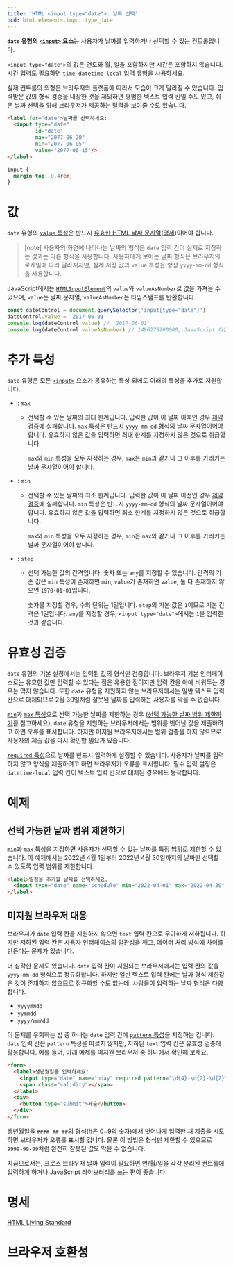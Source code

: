 ```yaml
---
title: 'HTML <input type="date">: 날짜 선택'
bcd: html.elements.input.type_date
---
```


**`date` 유형의 [`<input>`](../input) 요소**는 사용자가 날짜를 입력하거나 선택할 수 있는 컨트롤입니다.

`<input type="date">`의 값은 연도와 월, 일을 포함하지만 시간은 포함하지 않습니다. 시간 입력도 필요하면 [`time`](https://developer.mozilla.org/en-US/docs/Web/HTML/Element/input/time), [`datetime-local`](https://developer.mozilla.org/en-US/docs/Web/HTML/Element/input/datetime-local) 입력 유형을 사용하세요.

실제 컨트롤의 외형은 브라우저와 플랫폼에 따라서 모습이 크게 달라질 수 있습니다. 입력받은 값의 형식 검증을 내장한 것을 제외하면 평범한 텍스트 입력 칸일 수도 있고, 쉬운 날짜 선택을 위해 브라우저가 제공하는 달력을 보여줄 수도 있습니다.

<HTMLDemo height={200}>

```html
<label for="date">날짜를 선택하세요:
  <input type="date"
         id="date"
         max="2077-06-20"
         min="2077-06-05"
         value="2077-06-15"/>
</label>
```

```css
input {
  margin-top: 0.4rem;
}
```

</HTMLDemo>

# 값

`date` 유형의 [`value` 특성](../input#term-value)은 반드시 [유효한 HTML 날짜 문자열](https://developer.mozilla.org/en-US/docs/Web/HTML/Date_and_time_formats#date_strings)([명세](https://html.spec.whatwg.org/multipage/common-microsyntaxes.html#dates))이어야 합니다.

> [note] 사용자의 화면에 나타나는 날짜의 형식은 `date` 입력 칸이 실제로 저장하는 값과는 다른 형식을 사용합니다. 사용자에게 보이는 날짜 형식은 브라우저의 로케일에 따라 달라지지만, 실제 저장 값과 `value` 특성은 항상 `yyyy-mm-dd` 형식을 사용합니다.

JavaScript에서는 [`HTMLInputElement`](https://developer.mozilla.org/en-US/docs/Web/API/HTMLInputElement)의 `value`와 `valueAsNumber`로 값을 가져올 수 있으며, `value`는 날짜 문자열, `valueAsNumber`는 타임스탬프를 반환합니다.

```js
const dateControl = document.querySelector('input[type="date"]')
dateControl.value = '2017-06-01'
console.log(dateControl.value) // '2017-06-01'
console.log(dateControl.valueAsNumber) // 1496275200000, JavaScript 타임스탬프 (밀리초)
```

# 추가 특성

`date` 유형은 모든 [`<input>`](../input) 요소가 공유하는 특성 외에도 아래의 특성을 추가로 지원합니다.

- : `max`

  - 선택할 수 있는 날짜의 최대 한계입니다. 입력한 값이 이 날짜 이후인 경우 [제약 검증](https://developer.mozilla.org/en-US/docs/Web/Guide/HTML/Constraint_validation)에 실패합니다. `max` 특성은 반드시 `yyyy-mm-dd` 형식의 날짜 문자열이어야 합니다. 유효하지 않은 값을 입력하면 최대 한계를 지정하지 않은 것으로 취급합니다.

    `max`와 `min` 특성을 모두 지정하는 경우, `max`는 `min`과 같거나 그 이후를 가리키는 날짜 문자열이어야 합니다.

- : `min`

  - 선택할 수 있는 날짜의 최소 한계입니다. 입력한 값이 이 날짜 이전인 경우 [제약 검증](https://developer.mozilla.org/en-US/docs/Web/Guide/HTML/Constraint_validation)에 실패합니다. `min` 특성은 반드시 `yyyy-mm-dd` 형식의 날짜 문자열이어야 합니다. 유효하지 않은 값을 입력하면 최소 한계를 지정하지 않은 것으로 취급합니다.

    `max`와 `min` 특성을 모두 지정하는 경우, `min`은 `nax`와 같거나 그 이후를 가리키는 날짜 문자열이어야 합니다.

- : `step`

  - 선택 가능한 값의 간격입니다. 숫자 또는 `any`를 지정할 수 있습니다. 간격의 기준 값은 `min` 특성이 존재하면 `min`, `value`가 존재하면 `value`, 둘 다 존재하지 않으면 `1970-01-01`입니다.

    숫자를 지정할 경우, 수의 단위는 1일입니다. `step`의 기본 값은 `1`이므로 기본 간격은 1일입니다. `any`를 지정할 경우, `<input type="date">`에서는 `1`을 입력한 것과 같습니다.

# 유효성 검증

`date` 유형의 기본 설정에서는 입력된 값의 형식만 검증합니다. 브라우저 기본 인터페이스로는 유효한 값만 입력할 수 있다는 점은 유용한 점이지만 입력 칸을 아예 비워두는 경우는 막지 않습니다. 또한 `date` 유형을 지원하지 않는 브라우저에서는 일반 텍스트 입력 칸으로 대체되므로 2월 30일처럼 잘못된 날짜를 입력하는 사용자를 막을 수 없습니다.

[`min`](#term-min)과 [`max` 특성](#term-max)으로 선택 가능한 날짜를 제한하는 경우 ([선택 가능한 날짜 범위 제한하기](#선택-가능한-날짜-범위-제한하기)를 참고하세요), `date` 유형을 지원하는 브라우저에서는 범위를 벗어난 값을 제출하려고 하면 오류를 표시합니다. 하지만 미지원 브라우저에서는 범위 검증을 하지 않으므로 사용자의 제출 값을 다시 확인할 필요가 있습니다.

[`required` 특성](../input#term-required)으로 날짜를 반드시 입력하게 설정할 수 있습니다. 사용자가 날짜를 입력하지 않고 양식을 제출하려고 하면 브라우저가 오류를 표시합니다. 필수 입력 설정은 `datetime-local` 입력 칸이 텍스트 입력 칸으로 대체된 경우에도 동작합니다.

# 예제

## 선택 가능한 날짜 범위 제한하기

[`min`](#term-min)과 [`max` 특성](#term-max)을 지정하면 사용자가 선택할 수 있는 날짜를 특정 범위로 제한할 수 있습니다. 이 예제에서는 2022년 4월 1일부터 2022년 4월 30일까지의 날짜만 선택할 수 있도록 입력 범위를 제한합니다.

```html name=range
<label>일정을 추가할 날짜를 선택하세요.
  <input type="date" name="schedule" min="2022-04-01" max="2022-04-30" />
</label>
```

<LiveExample name="range" height={60} />

## 미지원 브라우저 대응

브라우저가 `date` 입력 칸을 지원하지 않으면 `text` 입력 칸으로 우아하게 저하됩니다. 하지만 저하된 입력 칸은 사용자 인터페이스의 일관성을 깨고, 데이터 처리 방식에 차이를 만든다는 문제가 있습니다.

더 심각한 문제도 있습니다. `date` 입력 칸이 지원되는 브라우저에서는 입력 칸의 값을 `yyyy-mm-dd` 형식으로 정규화합니다. 하지만 일반 텍스트 입력 칸에는 날짜 형식 제한같은 것이 존재하지 않으므로 정규화할 수도 없는데, 사람들이 입력하는 날짜 형식은 다양합니다.

- `yyyymmdd`
- `yymmdd`
- `yyyy/mm/dd`

이 문제를 우회하는 법 중 하나는 `date` 입력 칸에 [`pattern` 특성](../input#term-pattern)을 지정하는 겁니다. `date` 입력 칸은 `pattern` 특성을 따르지 않지만, 저하된 `text` 입력 칸은 유효성 검증에 활용합니다. 예를 들어, 아래 예제를 미지원 브라우저 중 하나에서 확인해 보세요.

```html name=pattern
<form>
  <label>생년월일을 입력하세요:
    <input type="date" name="bday" required pattern="\d{4}-\d{2}-\d{2}" />
    <span class="validity"></span>
  </label>
  <div>
    <button type="submit">제출</button>
  </div>
</form>
```

생년월일을 `####-##-##`의 형식(#은 0~9의 숫자)에서 벗어나게 입력한 채 제출을 시도하면 브라우저가 오류를 표시할 겁니다. 물론 이 방법은 형식만 제한할 수 있으므로 `9999-99-99`처럼 완전히 잘못된 값도 막을 수 없습니다.

지금으로서는, 크로스 브라우저 날짜 입력이 필요하면 연/월/일을 각각 분리된 컨트롤에 입력하게 하거나 JavaScript 라이브러리를 쓰는 편이 좋습니다.

# 명세

[HTML Living Standard](<https://html.spec.whatwg.org/multipage/input.html#date-state-(type=date)>)

# 브라우저 호환성

<BrowserCompat data={props.bcd} />
